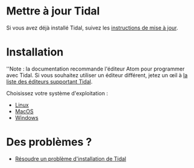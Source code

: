 <languages/>
= Mettre à jour Tidal =

Si vous avez déjà installé Tidal, suivez les [[Upgrading| instructions de mise à jour]].

= Installation =

''Note : la documentation recommande l'éditeur Atom pour programmer avec Tidal. Si vous souhaitez utiliser un éditeur différent, jetez un œil à [[List of tidal editors| la liste des éditeurs supportant Tidal]].

Choisissez votre système d'exploitation :

* [[Linux_installation| Linux]]
* [[MacOS_installation| MacOS]]
* [[Windows_installation|Windows]]

= Des problèmes ? =

* [[Troubleshooting a Tidal install|Résoudre un problème d'installation de Tidal]]